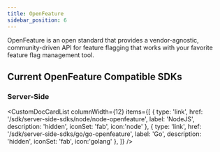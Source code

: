 ```yaml
---
title: OpenFeature
sidebar_position: 6
---
```



OpenFeature is an open standard that provides a vendor-agnostic, community-driven API for feature flagging that works with your favorite feature flag management tool.

## Current OpenFeature Compatible SDKs

### Server-Side

<CustomDocCardList  columnWidth={12}  items={[
 {
    type: 'link',
    href: '/sdk/server-side-sdks/node/node-openfeature',
    label: 'NodeJS',
    description: 'hidden',
    iconSet: 'fab',
    icon:'node'
  },
 {
    type: 'link',
    href: '/sdk/server-side-sdks/go/go-openfeature',
    label: 'Go',
    description: 'hidden',
    iconSet: 'fab',
    icon:'golang'
  },
]} />
